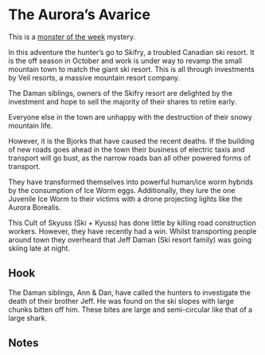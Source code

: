 # The Aurora's Avarice

This is a [monster of the week](https://evilhat.com/product/monster-of-the-week/) mystery. 

In this adventure the hunter's go to Skifry, a troubled Canadian ski resort.
It is the off season in October and work is under way to revamp the small mountain town to match the giant ski resort.
This is all through investments by Veil resorts, a massive mountain resort company.

The Daman siblings, owners of the Skifry resort are delighted by the investment and hope to sell the majority of their shares to retire early.

Everyone else in the town are unhappy with the destruction of their snowy mountain life.

However, it is the Bjorks that have caused the recent deaths. 
If the building of new roads goes ahead in the town their business of electric taxis and transport will go bust, as the narrow roads ban all other powered forms of transport.

They have transformed themselves into powerful human/ice worm hybrids by the consumption of Ice Worm eggs.
Additionally, they lure the one Juvenile Ice Worm to their victims with a drone projecting lights like the Aurora Borealis.

This Cult of Skyuss (Ski + Kyuss) has done little by killing road construction workers.
However, they have recently had a win.
Whilst transporting people around town they overheard that Jeff Daman (Ski resort family) was going skiing late at night.

## Hook

The Daman siblings, Ann & Dan, have called the hunters to investigate the death of their brother Jeff.
He was found on the ski slopes with large chunks bitten off him.
These bites are large and semi-circular like that of a large shark.

## Notes
